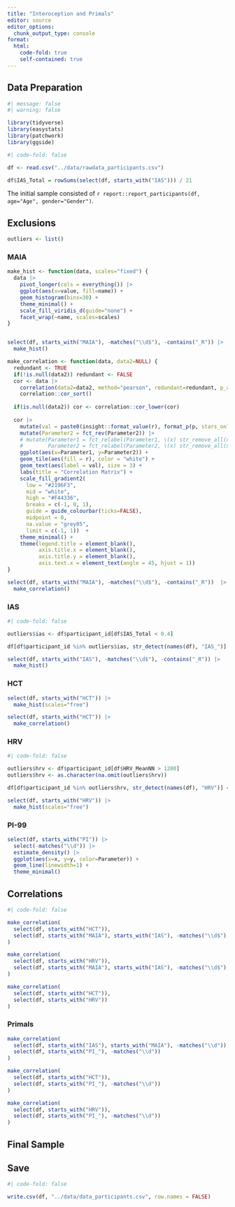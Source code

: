 ```yaml
---
title: "Interoception and Primals"
editor: source
editor_options: 
  chunk_output_type: console
format:
  html:
    code-fold: true
    self-contained: true
---
```


## Data Preparation

```r
#| message: false
#| warning: false

library(tidyverse)
library(easystats)
library(patchwork)
library(ggside)
```


```r
#| code-fold: false

df <- read.csv("../data/rawdata_participants.csv")

df$IAS_Total = rowSums(select(df, starts_with("IAS"))) / 21
```

The initial sample consisted of `r report::report_participants(df, age="Age", gender="Gender")`.


## Exclusions

```r
outliers <- list()
```

::: {.panel-tabset}

### MAIA

```r
make_hist <- function(data, scales="fixed") {
  data |> 
    pivot_longer(cols = everything()) |>
    ggplot(aes(x=value, fill=name)) +
    geom_histogram(bins=30) +
    theme_minimal() +
    scale_fill_viridis_d(guide="none") +
    facet_wrap(~name, scales=scales)
}


select(df, starts_with("MAIA"), -matches("\\d$"), -contains("_R")) |> 
  make_hist() 
```

```r
make_correlation <- function(data, data2=NULL) {
  redundant <- TRUE
  if(!is.null(data2)) redundant <- FALSE
  cor <- data |> 
    correlation(data2=data2, method="pearson", redundant=redundant, p_adjust="none") |> 
    correlation::cor_sort() 
  
  if(is.null(data2)) cor <- correlation::cor_lower(cor) 
    
  cor |> 
    mutate(val = paste0(insight::format_value(r), format_p(p, stars_only=TRUE))) |>
    mutate(Parameter2 = fct_rev(Parameter2)) |>
    # mutate(Parameter1 = fct_relabel(Parameter1, \(x) str_remove_all(x, "Feedback_")),
    #        Parameter2 = fct_relabel(Parameter2, \(x) str_remove_all(x, "Feedback_"))) |>
    ggplot(aes(x=Parameter1, y=Parameter2)) +
    geom_tile(aes(fill = r), color = "white") +
    geom_text(aes(label = val), size = 3) +
    labs(title = "Correlation Matrix") +
    scale_fill_gradient2(
      low = "#2196F3",
      mid = "white",
      high = "#F44336",
      breaks = c(-1, 0, 1),
      guide = guide_colourbar(ticks=FALSE),
      midpoint = 0,
      na.value = "grey85",
      limit = c(-1, 1))  + 
    theme_minimal() +
    theme(legend.title = element_blank(),
          axis.title.x = element_blank(),
          axis.title.y = element_blank(),
          axis.text.x = element_text(angle = 45, hjust = 1))
} 

select(df, starts_with("MAIA"), -matches("\\d$"), -contains("_R"))  |> 
  make_correlation()
```


### IAS



```r
#| code-fold: false

outliers$ias <- df$participant_id[df$IAS_Total < 0.4]

df[df$participant_id %in% outliers$ias, str_detect(names(df), "IAS_")] <- NA
```

```r
select(df, starts_with("IAS"), -matches("\\d$"), -contains("_R")) |> 
  make_hist() 
```

### HCT

```r
select(df, starts_with("HCT")) |> 
  make_hist(scales="free") 
```

```r
select(df, starts_with("HCT")) |> 
  make_correlation() 
```



### HRV

```r
#| code-fold: false

outliers$hrv <- df$participant_id[df$HRV_MeanNN > 1200]
outliers$hrv <- as.character(na.omit(outliers$hrv))

df[df$participant_id %in% outliers$hrv, str_detect(names(df), "HRV")] <- NA
```

```r
select(df, starts_with("HRV")) |> 
  make_hist(scales="free") 
```


### PI-99

```r
select(df, starts_with("PI")) |> 
  select(-matches("\\d")) |>
  estimate_density() |> 
  ggplot(aes(x=x, y=y, color=Parameter)) +
  geom_line(linewidth=1) +
  theme_minimal()
```

:::

## Correlations


```r
#| code-fold: false

make_correlation(
  select(df, starts_with("HCT")),
  select(df, starts_with("MAIA"), starts_with("IAS"), -matches("\\d$"), -contains("_R"))
)

make_correlation(
  select(df, starts_with("HRV")),
  select(df, starts_with("MAIA"), starts_with("IAS"), -matches("\\d$"), -contains("_R"))
)

make_correlation(
  select(df, starts_with("HCT")),
  select(df, starts_with("HRV"))
)
```

### Primals


```r
make_correlation(
  select(df, starts_with("IAS"), starts_with("MAIA"), -matches("\\d")),
  select(df, starts_with("PI_"), -matches("\\d"))
)

make_correlation(
  select(df, starts_with("HCT")),
  select(df, starts_with("PI_"), -matches("\\d"))
)

make_correlation(
  select(df, starts_with("HRV")),
  select(df, starts_with("PI_"), -matches("\\d"))
)
```

## Final Sample

## Save 

```r
#| code-fold: false

write.csv(df, "../data/data_participants.csv", row.names = FALSE)
```

